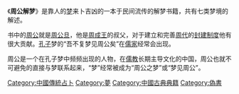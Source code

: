 {{unreferenced|time=2014-09-20T18:07:38+00:00}}
《'''周公解梦'''》是靠人的[[梦|梦]]来卜吉凶的一本于民间流传的解梦书籍，共有七类梦境的解述。

书中的[[周公|周公]]就是[[周公旦|周公旦]]，他是[[周成王|周成王]]的叔父，对于建立和完善[[周代|周代]]的[[封建制度_(中國)|封建制度]]他有很大贡献。[[孔子|孔子]]梦的“吾不复梦见周公矣”在[[儒家|儒家]]经常会出现。

周公是一个在孔子梦中频频出现的人物，在[[儒教_(宗教)|儒教]]长期主导文化的中国，周公也就不可避免的直接与梦联系起来，“梦”经常被成为“周公之梦”或“梦见周公”。

{{wikisource|周公解梦}}

[[Category:中國傳統占卜|Category:中國傳統占卜]]
[[Category:夢|Category:夢]]
[[Category:中國古典典籍|Category:中國古典典籍]]
[[Category:偽書|Category:偽書]]